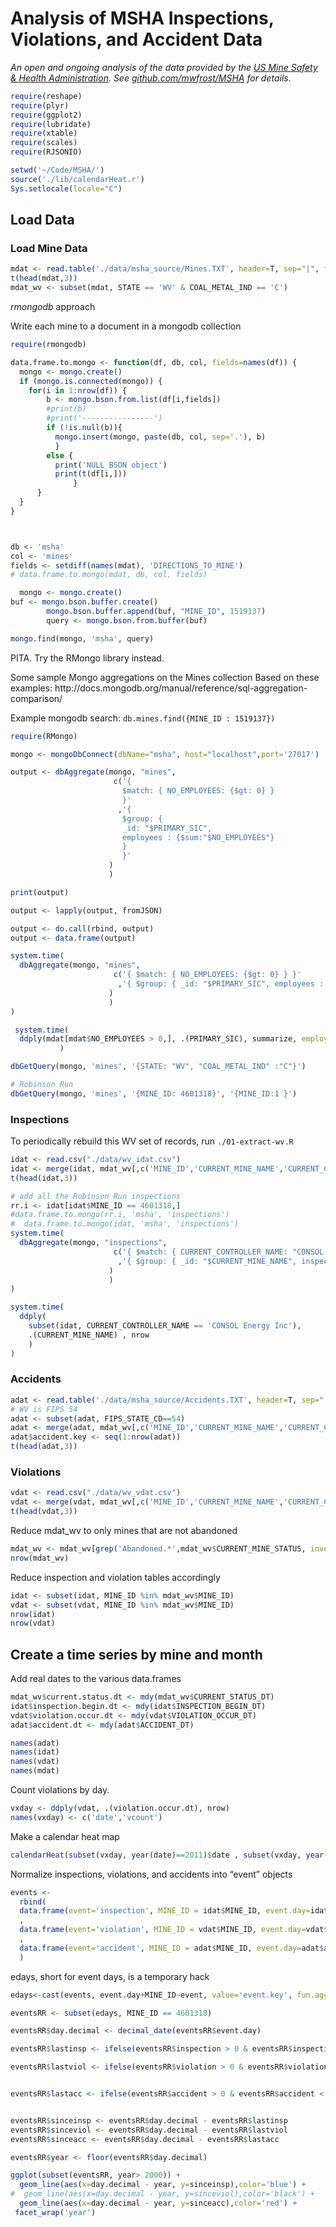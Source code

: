 Analysis of MSHA Inspections, Violations, and Accident Data
========================================================

_An open and ongoing analysis of the data provided by the [US Mine Safety & Health Administration](http://www.msha.gov/OpenGovernmentData/OGIMSHA.asp). See [github.com/mwfrost/MSHA](https://github.com/mwfrost/MSHA) for details._

```r
require(reshape)
require(plyr)
require(ggplot2)
require(lubridate)
require(xtable)
require(scales)
require(RJSONIO)

setwd('~/Code/MSHA/')
source('./lib/calendarHeat.r')
Sys.setlocale(locale="C")
```
## Load Data

### Load Mine Data
```r
mdat <- read.table('./data/msha_source/Mines.TXT', header=T, sep="|", fill=T, as.is=c(1:59),quote="\"")
t(head(mdat,3))
mdat_wv <- subset(mdat, STATE == 'WV' & COAL_METAL_IND == 'C')

```

*rmongodb* approach

Write each mine to a document in a mongodb collection

```r
require(rmongodb)

data.frame.to.mongo <- function(df, db, col, fields=names(df)) {
  mongo <- mongo.create()
  if (mongo.is.connected(mongo)) {
    for(i in 1:nrow(df)) {
        b <- mongo.bson.from.list(df[i,fields])
        #print(b)
        #print('----------------')
        if (!is.null(b)){
          mongo.insert(mongo, paste(db, col, sep='.'), b)
          }
        else {
          print('NULL BSON object')
          print(t(df[i,]))
              }
      }  
  }
}



db <- 'msha'
col <- 'mines'
fields <- setdiff(names(mdat), 'DIRECTIONS_TO_MINE')
# data.frame.to.mongo(mdat, db, col, fields)

```

```r
  mongo <- mongo.create()
buf <- mongo.bson.buffer.create()
        mongo.bson.buffer.append(buf, "MINE_ID", 1519137)
        query <- mongo.bson.from.buffer(buf)

mongo.find(mongo, 'msha', query)

```

PITA.
Try the RMongo library instead.

Some sample Mongo aggregations on the Mines collection
Based on these examples: http://docs.mongodb.org/manual/reference/sql-aggregation-comparison/

Example mongodb search: `db.mines.find({MINE_ID : 1519137})`

```r
require(RMongo)

mongo <- mongoDbConnect(dbName="msha", host="localhost",port='27017')

output <- dbAggregate(mongo, "mines",
                       c('{ 
                         $match: { NO_EMPLOYEES: {$gt: 0} } 
                         }'
                        ,'{ 
                         $group: { 
                         _id: "$PRIMARY_SIC", 
                         employees : {$sum:"$NO_EMPLOYEES"}
                         } 
                         }'
                      )
                      )

print(output)

output <- lapply(output, fromJSON)

output <- do.call(rbind, output)
output <- data.frame(output)

system.time(
  dbAggregate(mongo, "mines",
                       c('{ $match: { NO_EMPLOYEES: {$gt: 0} } }'
                        ,'{ $group: { _id: "$PRIMARY_SIC", employees : {$sum:"$NO_EMPLOYEES"}} }'
                      )
                      )
)

```


```r
 system.time(
  ddply(mdat[mdat$NO_EMPLOYEES > 0,], .(PRIMARY_SIC), summarize, employees=sum(NO_EMPLOYEES))
           )
```


```r
dbGetQuery(mongo, 'mines', '{STATE: "WV", "COAL_METAL_IND" :"C"}')

# Robinson Run
dbGetQuery(mongo, 'mines', '{MINE_ID: 4601318}', '{MINE_ID:1 }')

```



### Inspections
To periodically rebuild this WV set of records, run `./01-extract-wv.R`
```r
idat <- read.csv("./data/wv_idat.csv")
idat <- merge(idat, mdat_wv[,c('MINE_ID','CURRENT_MINE_NAME','CURRENT_CONTROLLER_NAME')])
t(head(idat,3))

```


```r
# add all the Robinson Run inspections
rr.i <- idat[idat$MINE_ID == 4601318,]
#data.frame.to.mongo(rr.i, 'msha', 'inspections')
#  data.frame.to.mongo(idat, 'msha', 'inspections')
system.time(
  dbAggregate(mongo, "inspections",
                       c('{ $match: { CURRENT_CONTROLLER_NAME: "CONSOL Energy Inc" } }'
                        ,'{ $group: { _id: "$CURRENT_MINE_NAME", inspections : {$sum:1}} }'
                      )
                      )
)

system.time(
  ddply(
    subset(idat, CURRENT_CONTROLLER_NAME == 'CONSOL Energy Inc'), 
    .(CURRENT_MINE_NAME) , nrow
    )
)

```


### Accidents
```r
adat <- read.table('./data/msha_source/Accidents.TXT', header=T, sep="|", fill=T, quote="\"",comment.char = "")
# WV is FIPS 54
adat <- subset(adat, FIPS_STATE_CD==54)
adat <- merge(adat, mdat_wv[,c('MINE_ID','CURRENT_MINE_NAME','CURRENT_CONTROLLER_NAME')])
adat$accident.key <- seq(1:nrow(adat))
t(head(adat,3))
```

### Violations

```r
vdat <- read.csv("./data/wv_vdat.csv")
vdat <- merge(vdat, mdat_wv[,c('MINE_ID','CURRENT_MINE_NAME','CURRENT_CONTROLLER_NAME')])
t(head(vdat,3))
```


Reduce mdat_wv to only mines that are not abandoned
```r
mdat_wv <- mdat_wv[grep('Abandoned.*',mdat_wv$CURRENT_MINE_STATUS, invert=TRUE),]
nrow(mdat_wv)
```
Reduce inspection and violation tables accordingly
```r
idat <- subset(idat, MINE_ID %in% mdat_wv$MINE_ID)
vdat <- subset(vdat, MINE_ID %in% mdat_wv$MINE_ID)
nrow(idat)
nrow(vdat)
```
## Create a time series by mine and month

Add real dates to the various data.frames

```r

mdat_wv$current.status.dt <- mdy(mdat_wv$CURRENT_STATUS_DT)
idat$inspection.begin.dt <- mdy(idat$INSPECTION_BEGIN_DT)
vdat$violation.occur.dt <- mdy(vdat$VIOLATION_OCCUR_DT)
adat$accident.dt <- mdy(adat$ACCIDENT_DT)

names(adat)
names(idat)
names(vdat)
names(mdat)
```

Count violations by day.

```r
vxday <- ddply(vdat, .(violation.occur.dt), nrow)
names(vxday) <- c('date','vcount')
```

Make a calendar heat map

```r
calendarHeat(subset(vxday, year(date)==2011)$date , subset(vxday, year(date)==2011)$vcount)

```


Normalize inspections, violations, and accidents into "event" objects

```r
events <- 
  rbind(
  data.frame(event='inspection', MINE_ID = idat$MINE_ID, event.day=idat$inspection.begin.dt, event.key=idat$EVENT_NO)
  ,
  data.frame(event='violation', MINE_ID = vdat$MINE_ID, event.day=vdat$violation.occur.dt,event.key=vdat$EVENT_NO) 
  ,
  data.frame(event='accident', MINE_ID = adat$MINE_ID, event.day=adat$accident.dt, event.key=adat$accident.key) 
  )

```
edays, short for event days, is a temporary hack


```r
edays<-cast(events, event.day+MINE_ID~event, value='event.key', fun.aggregate='min')

eventsRR <- subset(edays, MINE_ID == 4601318)

eventsRR$day.decimal <- decimal_date(eventsRR$event.day)

eventsRR$lastinsp <- ifelse(eventsRR$inspection > 0 & eventsRR$inspection < Inf, eventsRR$day.decimal , cummax(ifelse(eventsRR$inspection > 0 & eventsRR$inspection < Inf, eventsRR$day.decimal, 0))) 

eventsRR$lastviol <- ifelse(eventsRR$violation > 0 & eventsRR$violation < Inf, eventsRR$day.decimal , cummax(ifelse(eventsRR$violation > 0 & eventsRR$violation < Inf, eventsRR$day.decimal, 0))) 


eventsRR$lastacc <- ifelse(eventsRR$accident > 0 & eventsRR$accident < Inf, eventsRR$day.decimal , cummax(ifelse(eventsRR$accident > 0 & eventsRR$accident < Inf, eventsRR$day.decimal, 0))) 


eventsRR$sinceinsp <- eventsRR$day.decimal - eventsRR$lastinsp 
eventsRR$sinceviol <- eventsRR$day.decimal - eventsRR$lastviol
eventsRR$sinceacc <- eventsRR$day.decimal - eventsRR$lastacc

eventsRR$year <- floor(eventsRR$day.decimal)

ggplot(subset(eventsRR, year> 2000)) + 
  geom_line(aes(x=day.decimal - year, y=sinceinsp),color='blue') +
#  geom_line(aes(x=day.decimal - year, y=sinceviol),color='black') +
  geom_line(aes(x=day.decimal - year, y=sinceacc),color='red') +
 facet_wrap('year')

```

